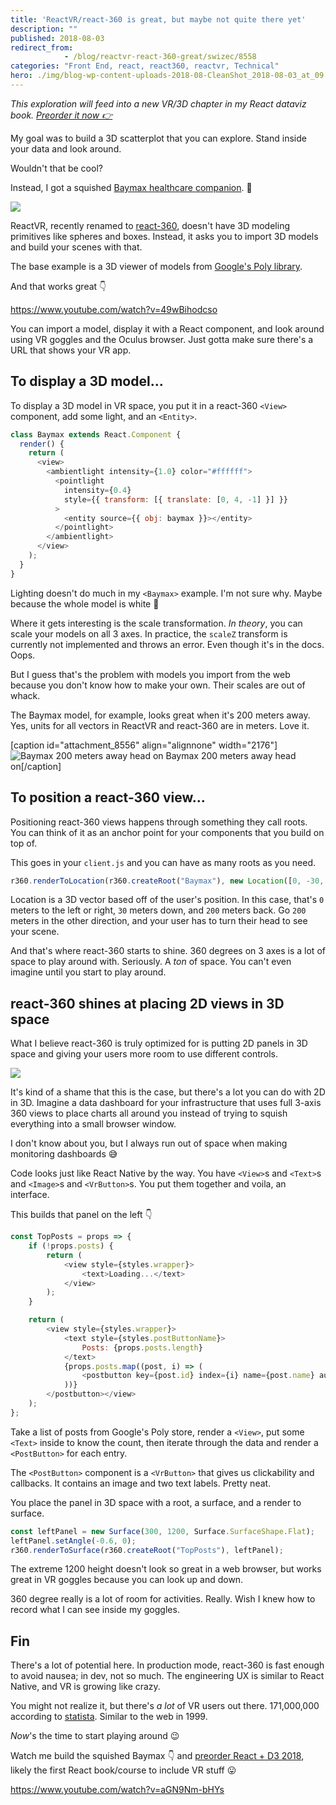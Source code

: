 ```yaml
---
title: 'ReactVR/react-360 is great, but maybe not quite there yet'
description: ""
published: 2018-08-03
redirect_from: 
            - /blog/reactvr-react-360-great/swizec/8558
categories: "Front End, react, react360, reactvr, Technical"
hero: ./img/blog-wp-content-uploads-2018-08-CleanShot_2018-08-03_at_09.01.09-1.png
---
```

_This exploration will feed into a new VR/3D chapter in my React dataviz book. [Preorder it now 👉](https://gumroad.com/l/pMtnZ)_

My goal was to build a 3D scatterplot that you can explore. Stand inside your data and look around.

Wouldn&#x27;t that be cool?

Instead, I got a squished [Baymax healthcare companion](http://disney.wikia.com/wiki/Baymax). 🤔

![](./img/blog-wp-content-uploads-2018-08-CleanShot_2018-08-03_at_09.01.09-1.png)

ReactVR, recently renamed to [react-360](https://github.com/facebook/react-360), doesn&#x27;t have 3D modeling primitives like spheres and boxes. Instead, it asks you to import 3D models and build your scenes with that.

The base example is a 3D viewer of models from [Google&#x27;s Poly library](https://poly.google.com/).

And that works great 👇

https://www.youtube.com/watch?v=49wBihodcso

You can import a model, display it with a React component, and look around using VR goggles and the Oculus browser. Just gotta make sure there&#x27;s a URL that shows your VR app.

## To display a 3D model…

To display a 3D model in VR space, you put it in a react-360 `<View>` component, add some light, and an `<Entity>`.

```javascript
class Baymax extends React.Component {
  render() {
    return (
      <view>
        <ambientlight intensity={1.0} color="#ffffff">
          <pointlight
            intensity={0.4}
            style={{ transform: [{ translate: [0, 4, -1] }] }}
          >
            <entity source={{ obj: baymax }}></entity>
          </pointlight>
        </ambientlight>
      </view>
    );
  }
}
```

Lighting doesn&#x27;t do much in my `<Baymax>` example. I&#x27;m not sure why. Maybe because the whole model is white 🤔

Where it gets interesting is the scale transformation. _In theory_, you can scale your models on all 3 axes. In practice, the `scaleZ` transform is currently not implemented and throws an error. Even though it&#x27;s in the docs. Oops.

But I guess that&#x27;s the problem with models you import from the web because you don&#x27;t know how to make your own. Their scales are out of whack.

The Baymax model, for example, looks great when it&#x27;s 200 meters away. Yes, units for all vectors in ReactVR and react-360 are in meters. Love it.

\[caption id=&quot;attachment_8556&quot; align=&quot;alignnone&quot; width=&quot;2176&quot;]![Baymax 200 meters away head on](./img/blog-wp-content-uploads-2018-08-nonsquished.png) Baymax 200 meters away head on\[/caption]

## To position a react-360 view…

Positioning react-360 views happens through something they call roots. You can think of it as an anchor point for your components that you build on top of.

This goes in your `client.js` and you can have as many roots as you need.

```javascript
r360.renderToLocation(r360.createRoot("Baymax"), new Location([0, -30, -200]));
```

Location is a 3D vector based off of the user&#x27;s position. In this case, that&#x27;s `0` meters to the left or right, `30` meters down, and `200` meters back. Go `200` meters in the other direction, and your user has to turn their head to see your scene.

And that&#x27;s where react-360 starts to shine. 360 degrees on 3 axes is a lot of space to play around with. Seriously. A _ton_ of space. You can&#x27;t even imagine until you start to play around.

## react-360 shines at placing 2D views in 3D space

What I believe react-360 is truly optimized for is putting 2D panels in 3D space and giving your users more room to use different controls.

![](./img/blog-wp-content-uploads-2018-08-CleanShot_2018-08-03_at_09.23.27-1.png)

It&#x27;s kind of a shame that this is the case, but there&#x27;s a lot you can do with 2D in 3D. Imagine a data dashboard for your infrastructure that uses full 3-axis 360 views to place charts all around you instead of trying to squish everything into a small browser window.

I don&#x27;t know about you, but I always run out of space when making monitoring dashboards 😅

Code looks just like React Native by the way. You have `<View>`s and `<Text>`s and `<Image>`s and `<VrButton>`s. You put them together and voila, an interface.

This builds that panel on the left 👇

```javascript
const TopPosts = props => {
    if (!props.posts) {
        return (
            <view style={styles.wrapper}>
                <text>Loading...</text>
            </view>
        );
    }

    return (
        <view style={styles.wrapper}>
            <text style={styles.postButtonName}>
                Posts: {props.posts.length}
            </text>
            {props.posts.map((post, i) => (
                <postbutton key={post.id} index={i} name={post.name} author={post.author} preview={post.preview}>
            ))}
        </postbutton></view>
    );
};
```

Take a list of posts from Google&#x27;s Poly store, render a `<View>`, put some `<Text>` inside to know the count, then iterate through the data and render a `<PostButton>` for each entry.

The `<PostButton>` component is a `<VrButton>` that gives us clickability and callbacks. It contains an image and two text labels. Pretty neat.

You place the panel in 3D space with a root, a surface, and a render to surface.

```javascript
const leftPanel = new Surface(300, 1200, Surface.SurfaceShape.Flat);
leftPanel.setAngle(-0.6, 0);
r360.renderToSurface(r360.createRoot("TopPosts"), leftPanel);
```

The extreme 1200 height doesn&#x27;t look so great in a web browser, but works great in VR goggles because you can look up and down.

360 degree really is a lot of room for activities. Really. Wish I knew how to record what I can see inside my goggles.

## Fin

There&#x27;s a lot of potential here. In production mode, react-360 is fast enough to avoid nausea; in dev, not so much. The engineering UX is similar to React Native, and VR is growing like crazy.

You might not realize it, but there&#x27;s _a lot_ of VR users out there. 171,000,000 according to [statista](https://www.statista.com/statistics/426469/active-virtual-reality-users-worldwide/). Similar to the web in 1999.

_Now_&#x27;s the time to start playing around 😉

Watch me build the squished Baymax 👇 and [preorder React + D3 2018](#), likely the first React book/course to include VR stuff 😛

https://www.youtube.com/watch?v=aGN9Nm-bHYs

